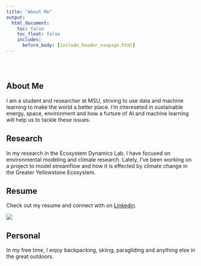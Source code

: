 ```yaml
---
title: "About Me"
output: 
  html_document:
    toc: false
    toc_float: false
    includes:
      before_body: [include_header_navpage.html]
---
```


<style type="text/css">
.title {
  display: none;
}

#getting-started img {
  margin-right: 10px;
}

</style>

<div class="row" style="padding-top: 30px;">
<div class="col-sm-6">

# **About Me**
I am a student and researcher at MSU, striving to use data and 
machine learning to make the world a better place. I'm intereseted in 
sustainable energy, space, environment and how a furture of AI and machine 
learning will help us to tackle these issues.

## Research
In my research in the Ecosystem Dynamics Lab, I have focused on
environmental modeling and climate research. Lately, I've been working on a
project to model streamflow and how it is effected by climate change in the
Greater Yellowstone Ecosystem.

## Resume
Check out my resume and connect with on [Linkedin](https://www.linkedin.com/in/jeradhoy).


</div>
<div class="col-sm-6">

![](images/nasaPic.jpg)
</div>

## Personal
In my free time, I enjoy backpacking, skiing, paragliding and anything else in
the great outdoors.